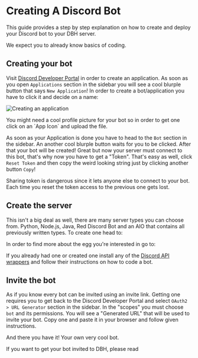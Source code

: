 # Creating A Discord Bot

This guide provides a step by step explanation on how to create and deploy your Discord bot to your DBH server.

<Tip>
  We expect you to already know basics of coding.
</Tip>

## Creating your bot

Visit [Discord Developer Portal](https://discord.com/developers/applications) in order to create an application. As soon as you open `Applications` section in the sidebar you will see a cool blurple button that says `New Application`! In order to create a bot/application you have to click it and decide on a name:

![Creating an application](/content/creating-a-bot/new-application.png)

<Tip label="Good To Know">
  You might need a cool profile picture for your bot so in order to get one click on an `App Icon` and upload the file.
</Tip>

As soon as your Application is done you have to head to the `Bot` section in the sidebar. An another cool blurple button waits for you to be clicked. After that your bot will be created! Great but now your server must connect to this bot, that's why now you have to get a "Token". That's easy as well, click `Reset Token` and then copy the weird looking string just by clicking another button `Copy`!

<Tip>
  Sharing token is dangerous since it lets anyone else to connect to your bot. Each time you reset the token access to the previous one gets lost.
</Tip>

## Create the server

This isn't a big deal as well, there are many server types you can choose from. Python, Node.js, Java, Red Discord Bot and an AIO that contains all previously written types. To create one head to:

<Redirect href="/getting-started" />

In order to find more about the egg you're interested in go to:

<Redirect href="/server/create" />

If you already had one or created one install any of the [Discord API wrappers](https://discord.com/developers/docs/topics/community-resources) and follow their instructions on how to code a bot.

## Invite the bot

As if you know every bot can be invited using an invite link. Getting one requires you to get back to the Discord Developer Portal and select `OAuth2 > URL Generator` section in the sidebar. In the "scopes" you must choose `bot` and its permissions. You will see a "Generated URL" that will be used to invite your bot. Copy one and paste it in your browser and follow given instructions.

And there you have it! Your own very cool bot.

If you want to get your bot invited to DBH, please read 

<Redirect href="/advanced/dbh-api" />